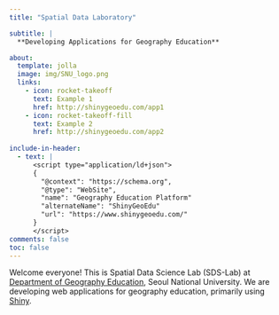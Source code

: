 ```yaml
---
title: "Spatial Data Laboratory"

subtitle: |
  **Developing Applications for Geography Education**

about:
  template: jolla
  image: img/SNU_logo.png
  links: 
    - icon: rocket-takeoff
      text: Example 1
      href: http://shinygeoedu.com/app1
    - icon: rocket-takeoff-fill
      text: Example 2
      href: http://shinygeoedu.com/app2
      
include-in-header:
  - text: |
      <script type="application/ld+json">
      {
        "@context": "https://schema.org",
        "@type": "WebSite",
        "name": "Geography Education Platform"
        "alternateName": "ShinyGeoEdu"
        "url": "https://www.shinygeoedu.com/"
      }
      </script>
comments: false
toc: false
---
```


Welcome everyone! This is Spatial Data Science Lab (SDS-Lab) at [Department of Geography Education](https://geoedu.snu.ac.kr), Seoul National University. We are developing web applications for geography education, primarily using [Shiny](https://shiny.posit.co/).
